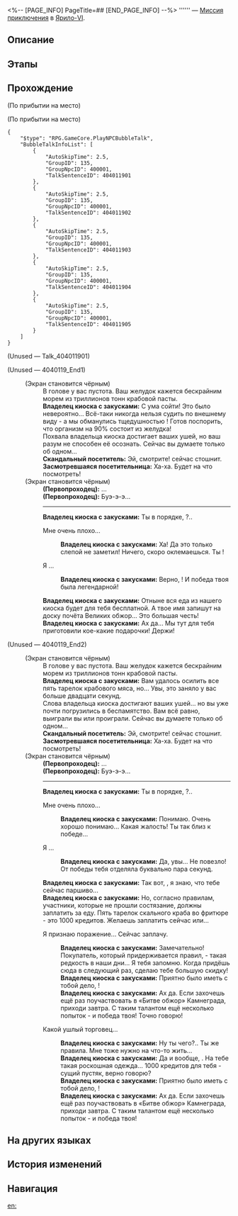 <%-- [PAGE_INFO]
PageTitle=##
[END_PAGE_INFO] --%>
{{Дополнить|Диалоги.}}
{{Миссия Инфобокс
|id              = 4040119
|Название        = 
|Изображение     = Миссия .png
|Тип             = Миссия приключения
|Событие         = 
|Глава           = 
|Условия         = Завершена [[Миссия Освоения]] «[[Неисчезающие тени]]»
|Персонажи       = Владелец киоска с закусками; Засмотревшаяся посетительница; Первопроходец; Скандальный посетитель
|СтартЛокация    = [[Ярило-VI]] — [[Камнеград]]
|Мир             = Ярило-VI
|Предыдущая      = 
|Следующая       = 
|Награды         = Щиты*20; Диетический жареный рис*1
}}
'''''' — [[Миссия приключения]] в [[Ярило-VI]].

==Описание==
{{Описание|<!--официальное описание из Перекрёстка судеб-->}}

==Этапы==


==Прохождение==
{{Дополнить}}
;(По прибытии на место)

;(По прибытии на место)
<pre>{
	"$type": "RPG.GameCore.PlayNPCBubbleTalk",
	"BubbleTalkInfoList": [
		{
			"AutoSkipTime": 2.5,
			"GroupID": 135,
			"GroupNpcID": 400001,
			"TalkSentenceID": 404011901
		},
		{
			"AutoSkipTime": 2.5,
			"GroupID": 135,
			"GroupNpcID": 400001,
			"TalkSentenceID": 404011902
		},
		{
			"AutoSkipTime": 2.5,
			"GroupID": 135,
			"GroupNpcID": 400001,
			"TalkSentenceID": 404011903
		},
		{
			"AutoSkipTime": 2.5,
			"GroupID": 135,
			"GroupNpcID": 400001,
			"TalkSentenceID": 404011904
		},
		{
			"AutoSkipTime": 2.5,
			"GroupID": 135,
			"GroupNpcID": 400001,
			"TalkSentenceID": 404011905
		}
	]
}</pre>
;(Unused &mdash; Talk_404011901)


;(Unused &mdash; 4040119_End1)
:<!--0.5-second delay-->
:;(Экран становится чёрным)
::В голове у вас пустота. Ваш желудок кажется бескрайним морем из триллионов тонн крабовой пасты.
::'''Владелец киоска с закусками:''' С ума сойти! Это было невероятно... Всё-таки никогда нельзя судить по внешнему виду - а мы обманулись тщедушностью {{MC|ж=нашей девчушки|м=нашего паренька}}! Готов поспорить, что {{MC|м=его|ж=её}} организм на 90% состоит из желудка!
::Похвала владельца киоска достигает ваших ушей, но ваш разум не способен её осознать. Сейчас вы думаете только об одном...
::'''Скандальный посетитель:''' Эй, смотрите! {{MC|м=Его|ж=Её}} сейчас стошнит.
::'''Засмотревшаяся посетительница:''' Ха-ха. Будет на что посмотреть!
:;(Экран становится чёрным)
::'''(Первопроходец):''' ...
::'''(Первопроходец):''' Буэ-э-э...
::----
::'''Владелец киоска с закусками:''' Ты в порядке, {{MC|м=братец|ж=сестрица}}?..
::{{Диалог|Стрелка}} Мне очень плохо...
:::'''Владелец киоска с закусками:''' Ха! Да это только слепой не заметил! Ничего, скоро оклемаешься. Ты {{MC|ж=победила|м=победил}}!
::{{Диалог|Стрелка}} Я {{MC|ж=победила|м=победил}}...
:::'''Владелец киоска с закусками:''' Верно, {{MC|м=дружище|ж=подруга}}! И победа твоя была легендарной!
::'''Владелец киоска с закусками:''' Отныне вся еда из нашего киоска будет для тебя бесплатной. А твое имя запишут на доску почёта Великих обжор... Это большая честь!
::'''Владелец киоска с закусками:''' Ах да... Мы тут для тебя приготовили кое-какие подарочки! Держи!
::<!--0.5-second delay-->

;(Unused &mdash; 4040119_End2)
:<!--0.5-second delay-->
:;(Экран становится чёрным)
::В голове у вас пустота. Ваш желудок кажется бескрайним морем из триллионов тонн крабовой пасты.
::'''Владелец киоска с закусками:''' Вам удалось осилить все пять тарелок крабового мяса, но... Увы, это заняло у вас больше двадцати секунд.
::Слова владельца киоска достигают ваших ушей... но вы уже почти погрузились в беспамятство. Вам всё равно, выиграли вы или проиграли. Сейчас вы думаете только об одном...
::'''Скандальный посетитель:''' Эй, смотрите! {{MC|м=Его|ж=Её}} сейчас стошнит.
::'''Засмотревшаяся посетительница:''' Ха-ха. Будет на что посмотреть!
:;(Экран становится чёрным)
::'''(Первопроходец):''' ...
::'''(Первопроходец):''' Буэ-э-э...
::----
::'''Владелец киоска с закусками:''' Ты в порядке, {{MC|м=братец|ж=сестрица}}?..
::{{Диалог|Стрелка}} Мне очень плохо...
:::'''Владелец киоска с закусками:''' Понимаю. Очень хорошо понимаю... Какая жалость! Ты {{MC|ж=была|м=был}} так близ{{MC|ж=ка|м=ок}} к победе...
::{{Диалог|Стрелка}} Я {{MC|ж=проиграла|м=проиграл}}...
:::'''Владелец киоска с закусками:''' Да, увы... Не повезло! От победы тебя отделяла буквально пара секунд.
::'''Владелец киоска с закусками:''' Так вот, {{MC|м=братец|ж=сестрица}}, я знаю, что тебе сейчас паршиво...
::'''Владелец киоска с закусками:''' Но, согласно правилам, участники, которые не прошли состязание, должны заплатить за еду. Пять тарелок скального краба во фритюре - это 1000 кредитов. Желаешь заплатить сейчас или...
::{{Диалог|Стрелка}} Я признаю поражение... Сейчас заплачу.
:::'''Владелец киоска с закусками:''' Замечательно! Покупатель, который придерживается правил, - такая редкость в наши дни... Я тебя запомню. Когда придёшь сюда в следующий раз, сделаю тебе большую скидку!
:::'''Владелец киоска с закусками:''' Приятно было иметь с тобой дело, {{MC|м=дружище|ж=подруга}}!
:::'''Владелец киоска с закусками:''' Ах да. Если захочешь ещё раз поучаствовать в «Битве обжор» Камнеграда, приходи завтра. С таким талантом ещё несколько попыток - и победа твоя! Точно говорю!
::{{Диалог|Стрелка}} Какой ушлый торговец...
:::'''Владелец киоска с закусками:''' Ну ты чего?.. Ты же {{MC|ж=слышала|м=слышал}} правила. Мне тоже нужно на что-то жить...
:::'''Владелец киоска с закусками:''' Да и вообще, {{MC|ж=сестрица|м=братец}}. На тебе такая роскошная одежда... 1000 кредитов для тебя - сущий пустяк, верно говорю?
:::'''Владелец киоска с закусками:''' Приятно было иметь с тобой дело, {{MC|м=дружище|ж=подруга}}!
:::'''Владелец киоска с закусками:''' Ах да. Если захочешь ещё раз поучаствовать в «Битве обжор» Камнеграда, приходи завтра. С таким талантом ещё несколько попыток - и победа твоя!
{{Диалог Конец}}

==На других языках==
{{На других языках
|en   = 
|zhs  = 
|zht  = 
|ja   = 
|ko   = 
|es   = 
|fr   = 
|ru   = 
|th   = 
|vi   = 
|de   = 
|id   = 
|pt   = 
}}

==История изменений==
{{История изменений|3.5}}

==Навигация==
{{Миссия приключения Навбокс|Глава }}

[[en:]]
